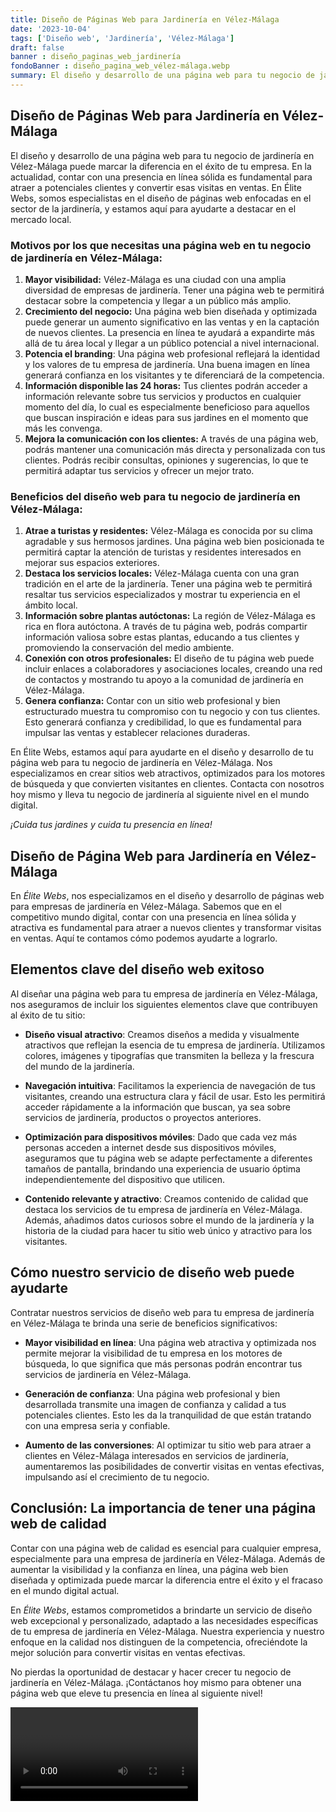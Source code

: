 ```yaml
---
title: Diseño de Páginas Web para Jardinería en Vélez-Málaga
date: '2023-10-04'
tags: ['Diseño web', 'Jardinería', 'Vélez-Málaga']
draft: false
banner : diseño_paginas_web_jardinería
fondoBanner : diseño_pagina_web_vélez-málaga.webp
summary: El diseño y desarrollo de una página web para tu negocio de jardinería en VélezMálaga puede marcar la diferencia en el éxito de tu empresa. En la actualidad, contar con una presencia en línea sólida es fundamental para atraer a potenciales clientes y convertir esas visitas en ventas. En Élite Webs, somos especialistas en el diseño de páginas web enfocadas en el sector de la jardinería, y estamos aquí para ayudarte a destacar en el mercado local.
---
```


## Diseño de Páginas Web para Jardinería en Vélez-Málaga

El diseño y desarrollo de una página web para tu negocio de jardinería en Vélez-Málaga puede marcar la diferencia en el éxito de tu empresa. En la actualidad, contar con una presencia en línea sólida es fundamental para atraer a potenciales clientes y convertir esas visitas en ventas. En Élite Webs, somos especialistas en el diseño de páginas web enfocadas en el sector de la jardinería, y estamos aquí para ayudarte a destacar en el mercado local.

### Motivos por los que necesitas una página web en tu negocio de jardinería en Vélez-Málaga:
1. **Mayor visibilidad:** Vélez-Málaga es una ciudad con una amplia diversidad de empresas de jardinería. Tener una página web te permitirá destacar sobre la competencia y llegar a un público más amplio.
2. **Crecimiento del negocio:** Una página web bien diseñada y optimizada puede generar un aumento significativo en las ventas y en la captación de nuevos clientes. La presencia en línea te ayudará a expandirte más allá de tu área local y llegar a un público potencial a nivel internacional.
3. **Potencia el branding**: Una página web profesional reflejará la identidad y los valores de tu empresa de jardinería. Una buena imagen en línea generará confianza en los visitantes y te diferenciará de la competencia.
4. **Información disponible las 24 horas:** Tus clientes podrán acceder a información relevante sobre tus servicios y productos en cualquier momento del día, lo cual es especialmente beneficioso para aquellos que buscan inspiración e ideas para sus jardines en el momento que más les convenga.
5. **Mejora la comunicación con los clientes:** A través de una página web, podrás mantener una comunicación más directa y personalizada con tus clientes. Podrás recibir consultas, opiniones y sugerencias, lo que te permitirá adaptar tus servicios y ofrecer un mejor trato.

### Beneficios del diseño web para tu negocio de jardinería en Vélez-Málaga:
1. **Atrae a turistas y residentes:** Vélez-Málaga es conocida por su clima agradable y sus hermosos jardines. Una página web bien posicionada te permitirá captar la atención de turistas y residentes interesados en mejorar sus espacios exteriores.
2. **Destaca los servicios locales:** Vélez-Málaga cuenta con una gran tradición en el arte de la jardinería. Tener una página web te permitirá resaltar tus servicios especializados y mostrar tu experiencia en el ámbito local.
3. **Información sobre plantas autóctonas:** La región de Vélez-Málaga es rica en flora autóctona. A través de tu página web, podrás compartir información valiosa sobre estas plantas, educando a tus clientes y promoviendo la conservación del medio ambiente.
4. **Conexión con otros profesionales:** El diseño de tu página web puede incluir enlaces a colaboradores y asociaciones locales, creando una red de contactos y mostrando tu apoyo a la comunidad de jardinería en Vélez-Málaga.
5. **Genera confianza:** Contar con un sitio web profesional y bien estructurado muestra tu compromiso con tu negocio y con tus clientes. Esto generará confianza y credibilidad, lo que es fundamental para impulsar las ventas y establecer relaciones duraderas.

En Élite Webs, estamos aquí para ayudarte en el diseño y desarrollo de tu página web para tu negocio de jardinería en Vélez-Málaga. Nos especializamos en crear sitios web atractivos, optimizados para los motores de búsqueda y que convierten visitantes en clientes. Contacta con nosotros hoy mismo y lleva tu negocio de jardinería al siguiente nivel en el mundo digital.

*¡Cuida tus jardines y cuida tu presencia en línea!*

<GifSeo />

<Cta />

## Diseño de Página Web para Jardinería en Vélez-Málaga

En *Élite Webs*, nos especializamos en el diseño y desarrollo de páginas web para empresas de jardinería en Vélez-Málaga. Sabemos que en el competitivo mundo digital, contar con una presencia en línea sólida y atractiva es fundamental para atraer a nuevos clientes y transformar visitas en ventas. Aquí te contamos cómo podemos ayudarte a lograrlo.

## Elementos clave del diseño web exitoso

Al diseñar una página web para tu empresa de jardinería en Vélez-Málaga, nos aseguramos de incluir los siguientes elementos clave que contribuyen al éxito de tu sitio:

- **Diseño visual atractivo**: Creamos diseños a medida y visualmente atractivos que reflejan la esencia de tu empresa de jardinería. Utilizamos colores, imágenes y tipografías que transmiten la belleza y la frescura del mundo de la jardinería.

- **Navegación intuitiva**: Facilitamos la experiencia de navegación de tus visitantes, creando una estructura clara y fácil de usar. Esto les permitirá acceder rápidamente a la información que buscan, ya sea sobre servicios de jardinería, productos o proyectos anteriores.

- **Optimización para dispositivos móviles**: Dado que cada vez más personas acceden a internet desde sus dispositivos móviles, aseguramos que tu página web se adapte perfectamente a diferentes tamaños de pantalla, brindando una experiencia de usuario óptima independientemente del dispositivo que utilicen.

- **Contenido relevante y atractivo**: Creamos contenido de calidad que destaca los servicios de tu empresa de jardinería en Vélez-Málaga. Además, añadimos datos curiosos sobre el mundo de la jardinería y la historia de la ciudad para hacer tu sitio web único y atractivo para los visitantes.

## Cómo nuestro servicio de diseño web puede ayudarte

Contratar nuestros servicios de diseño web para tu empresa de jardinería en Vélez-Málaga te brinda una serie de beneficios significativos:

- **Mayor visibilidad en línea**: Una página web atractiva y optimizada nos permite mejorar la visibilidad de tu empresa en los motores de búsqueda, lo que significa que más personas podrán encontrar tus servicios de jardinería en Vélez-Málaga.

- **Generación de confianza**: Una página web profesional y bien desarrollada transmite una imagen de confianza y calidad a tus potenciales clientes. Esto les da la tranquilidad de que están tratando con una empresa seria y confiable.

- **Aumento de las conversiones**: Al optimizar tu sitio web para atraer a clientes en Vélez-Málaga interesados en servicios de jardinería, aumentaremos las posibilidades de convertir visitas en ventas efectivas, impulsando así el crecimiento de tu negocio.

## Conclusión: La importancia de tener una página web de calidad

Contar con una página web de calidad es esencial para cualquier empresa, especialmente para una empresa de jardinería en Vélez-Málaga. Además de aumentar la visibilidad y la confianza en línea, una página web bien diseñada y optimizada puede marcar la diferencia entre el éxito y el fracaso en el mundo digital actual.

En *Élite Webs*, estamos comprometidos a brindarte un servicio de diseño web excepcional y personalizado, adaptado a las necesidades específicas de tu empresa de jardinería en Vélez-Málaga. Nuestra experiencia y nuestro enfoque en la calidad nos distinguen de la competencia, ofreciéndote la mejor solución para convertir visitas en ventas efectivas.

No pierdas la oportunidad de destacar y hacer crecer tu negocio de jardinería en Vélez-Málaga. ¡Contáctanos hoy mismo para obtener una página web que eleve tu presencia en línea al siguiente nivel!

<Video />

<CtaBot job='Jardinería' city='Vélez-Málaga'/>

<Gmaps query='Vélez-Málaga+españa+maps' />
